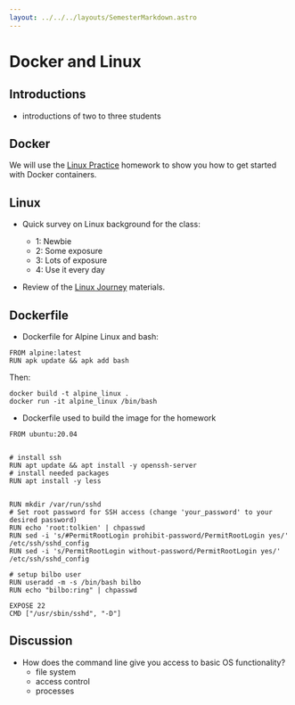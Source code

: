 ```yaml
---
layout: ../../../layouts/SemesterMarkdown.astro
---
```


# Docker and Linux

## Introductions

- introductions of two to three students

## Docker

We will use the
[Linux Practice](https://cs465.zappala.org/fall2024/homework/linux-practice/)
homework to show you how to get started with Docker containers.

## Linux

- Quick survey on Linux background for the class:

  - 1: Newbie
  - 2: Some exposure
  - 3: Lots of exposure
  - 4: Use it every day

- Review of the [Linux Journey](https://linuxjourney.com/) materials.

## Dockerfile

- Dockerfile for Alpine Linux and bash:

```
FROM alpine:latest
RUN apk update && apk add bash
```

Then:

```
docker build -t alpine_linux .
docker run -it alpine_linux /bin/bash
```

- Dockerfile used to build the image for the homework

```
FROM ubuntu:20.04


# install ssh
RUN apt update && apt install -y openssh-server
# install needed packages
RUN apt install -y less


RUN mkdir /var/run/sshd
# Set root password for SSH access (change 'your_password' to your desired password)
RUN echo 'root:tolkien' | chpasswd
RUN sed -i 's/#PermitRootLogin prohibit-password/PermitRootLogin yes/' /etc/ssh/sshd_config
RUN sed -i 's/PermitRootLogin without-password/PermitRootLogin yes/' /etc/ssh/sshd_config

# setup bilbo user
RUN useradd -m -s /bin/bash bilbo
RUN echo "bilbo:ring" | chpasswd

EXPOSE 22
CMD ["/usr/sbin/sshd", "-D"]
```

## Discussion

- How does the command line give you access to basic OS functionality?
  - file system
  - access control
  - processes
